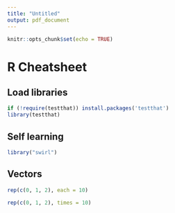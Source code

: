 ```yaml
---
title: "Untitled"
output: pdf_document
---
```


```r
knitr::opts_chunk$set(echo = TRUE)
```
# R Cheatsheet

## Load libraries
```R
if (!require(testthat)) install.packages('testthat')
library(testthat)
```

## Self learning
```R
library("swirl")
```

## Vectors

```r
rep(c(0, 1, 2), each = 10)

rep(c(0, 1, 2), times = 10)
```
